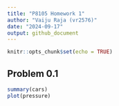 ```yaml
---
title: "P8105 Homework 1"
author: "Vaiju Raja (vr2576)"
date: "2024-09-17"
output: github_document
---
```


```r
knitr::opts_chunk$set(echo = TRUE)
```

## Problem 0.1

```r

summary(cars)
plot(pressure)

```
